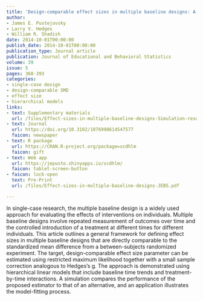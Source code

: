 ```yaml
---
title: 'Design-comparable effect sizes in multiple baseline designs: A general modeling framework'
author:
- James E. Pustejovsky
- Larry V. Hedges
- William R. Shadish
date: 2014-10-01T00:00:00
publish_date: 2014-10-01T00:00:00
publication_type: Journal article
publication: Journal of Educational and Behavioral Statistics
volume: 39
issue: 5
pages: 368-393
categories:
- single-case design
- design-comparable SMD
- effect size
- hierarchical models
links:
- text: Supplementary materials
  url: /files/Effect-sizes-in-multiple-baseline-designs-Simulation-results.pdf
- text: Journal
  url: https://doi.org/10.3102/1076998614547577
  faicon: newspaper
- text: R package
  url: https://CRAN.R-project.org/package=scdhlm
  faicon: gift
- text: Web app
  url: https://jepusto.shinyapps.io/scdhlm/
  faicon: tablet-screen-button
- faicon: lock-open
  text: Pre-Print
  url: /files/Effect-sizes-in-multiple-baseline-designs-JEBS.pdf

---
```



In single-case research, the multiple baseline design is a widely used approach for evaluating the effects of interventions on individuals. Multiple baseline designs involve repeated measurement of outcomes over time and the controlled introduction of a treatment at different times for different individuals. This article outlines a general framework for defining effect sizes in multiple baseline designs that are directly comparable to the standardized mean difference from a between-subjects randomized experiment. The target, design-comparable effect size parameter can be estimated using restricted maximum likelihood together with a small sample correction analogous to Hedges’s g. The approach is demonstrated using hierarchical linear models that include baseline time trends and treatment-by-time interactions. A simulation compares the performance of the proposed estimator to that of an alternative, and an application illustrates the model-fitting process.

